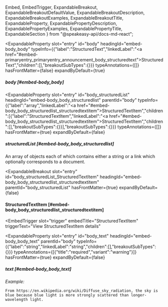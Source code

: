   Embed,
  EmbedTrigger,
  ExpandableBreakout,
  ExpandableBreakoutDefaultValue,
  ExpandableBreakoutDescription,
  ExpandableBreakoutExamples,
  ExpandableBreakoutTitle,
  ExpandableProperty,
  ExpandablePropertyDescription,
  ExpandablePropertyExamples,
  ExpandablePropertyTitle,
  ExpandableSection
} from "@speakeasy-api/docs-md-react";

<ExpandableSection>

<ExpandableProperty
  slot="entry"
  id="body"
  headingId="embed-body_body"
  typeInfo={{"label":"StructuredText","linkedLabel":"<a href=\"#embed-primaryentry_primaryentry_announcement_body_structuredtext\">StructuredText</a>","children":[],"breakoutSubTypes":{}}}
  typeAnnotations={[]}
  hasFrontMatter={false}
  expandByDefault={true}
>

<ExpandablePropertyTitle slot="title">

##### body [#embed-body_body]

</ExpandablePropertyTitle>

</ExpandableProperty>

<ExpandableProperty
  slot="entry"
  id="body_structuredList"
  headingId="embed-body_body_structuredlist"
  parentId="body"
  typeInfo={{"label":"array","linkedLabel":"<a href=\"#embed-body_body_structuredlist_structuredtextitem\">StructuredTextItem</a>","children":[{"label":"StructuredTextItem","linkedLabel":"<a href=\"#embed-body_body_structuredlist_structuredtextitem\">StructuredTextItem</a>","children":[],"breakoutSubTypes":{}}],"breakoutSubTypes":{}}}
  typeAnnotations={[]}
  hasFrontMatter={true}
  expandByDefault={false}
>

<ExpandablePropertyTitle slot="title">

##### structuredList [#embed-body_body_structuredlist]

</ExpandablePropertyTitle>

<ExpandablePropertyDescription slot="description">

An array of objects each of which contains either a string or a link which optionally corresponds to a document.

</ExpandablePropertyDescription>

</ExpandableProperty>

<ExpandableBreakout
  slot="entry"
  id="body_structuredList_StructuredTextItem"
  headingId="embed-body_body_structuredlist_structuredtextitem"
  parentId="body_structuredList"
  hasFrontMatter={true}
  expandByDefault={false}
>

<ExpandableBreakoutTitle slot="title">

#### StructuredTextItem [#embed-body_body_structuredlist_structuredtextitem]

</ExpandableBreakoutTitle>

<ExpandableBreakoutDescription slot="description">

</ExpandableBreakoutDescription>

<ExpandableBreakoutExamples slot="examples">

</ExpandableBreakoutExamples>

<ExpandableBreakoutDefaultValue slot="defaultValue">

</ExpandableBreakoutDefaultValue>

<Embed slot="embed">

<EmbedTrigger
  slot="trigger"
  embedTitle="StructuredTextItem"
  triggerText="View StructuredTextItem details"
>

<Embedstructuredtextitem />

</EmbedTrigger>

</Embed>

</ExpandableBreakout>

<ExpandableProperty
  slot="entry"
  id="body_text"
  headingId="embed-body_body_text"
  parentId="body"
  typeInfo={{"label":"string","linkedLabel":"string","children":[],"breakoutSubTypes":{}}}
  typeAnnotations={[{"title":"required","variant":"warning"}]}
  hasFrontMatter={true}
  expandByDefault={false}
>

<ExpandablePropertyTitle slot="title">

##### text [#embed-body_body_text]

</ExpandablePropertyTitle>

<ExpandablePropertyExamples slot="examples">

_Example:_

```
From https://en.wikipedia.org/wiki/Diffuse_sky_radiation, the sky is blue because blue light is more strongly scattered than longer-wavelength light.
```

</ExpandablePropertyExamples>

</ExpandableProperty>

</ExpandableSection>